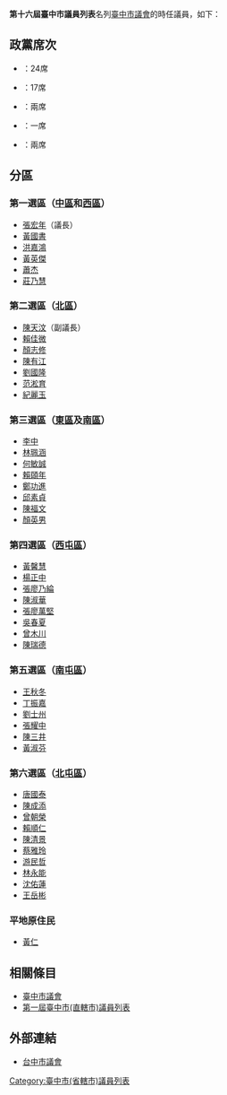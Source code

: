 '''第十六屆臺中市議員列表'''名列[[臺中市議會|臺中市議會]]的時任議員，如下：

== 政黨席次 ==
*{{Kmt}}：24席
*{{Dpp}}：17席
*{{pfp}}：兩席
*{{台聯}}：一席
*{{無黨籍}}：兩席

== 分區 ==
=== 第一選區（[[中區_(臺中市)|中區]]和[[西區_(臺中市)|西區]]）===
*[[張宏年|張宏年]]（議長）
*[[黃國書_(臺中市)|黃國書]]
*[[洪嘉鴻|洪嘉鴻]]
*[[黃英傑|黃英傑]]
*[[蕭杰|蕭杰]]
*[[莊乃慧|莊乃慧]]

=== 第二選區（[[北區_(臺中市)|北區]]）===
*[[陳天汶|陳天汶]]（副議長）
*[[賴佳微|賴佳微]]
*[[顏志修|顏志修]]
*[[陳有江|陳有江]]
*[[劉國隆|劉國隆]]
*[[范淞育|范淞育]]
*[[紀麗玉|紀麗玉]]

=== 第三選區（[[東區_(臺中市)|東區]]及[[南區_(臺中市)|南區]]）===
*[[李中|李中]]
*[[林珮涵|林珮涵]]
*[[何敏誠|何敏誠]]
*[[賴頤年|賴頤年]]
*[[鄭功進|鄭功進]]
*[[邱素貞|邱素貞]]
*[[陳福文|陳福文]]
*[[顏英男|顏英男]]

=== 第四選區（[[西屯區|西屯區]]）===
*[[黃馨慧|黃馨慧]]
*[[楊正中|楊正中]]
*[[張廖乃綸|張廖乃綸]]
*[[陳淑華|陳淑華]]
*[[張廖萬堅|張廖萬堅]]
*[[吳春夏|吳春夏]]
*[[曾木川|曾木川]]
*[[陳瑞德|陳瑞德]]

=== 第五選區（[[南屯區|南屯區]]）===
*[[王秋冬|王秋冬]]
*[[丁振嘉_（政治人物）|丁振嘉]]
*[[劉士州|劉士州]]
*[[張耀中|張耀中]]
*[[陳三井|陳三井]]
*[[黃淑芬_（政治人物）|黃淑芬]]

=== 第六選區（[[北屯區|北屯區]]）===
*[[唐國泰|唐國泰]]
*[[陳成添|陳成添]]
*[[曾朝榮|曾朝榮]]
*[[賴順仁|賴順仁]]
*[[陳清景|陳清景]]
*[[蔡雅玲|蔡雅玲]]
*[[游民哲|游民哲]]
*[[林永能|林永能]]
*[[沈佑蓮|沈佑蓮]]
*[[王岳彬|王岳彬]]

=== 平地原住民 ===
*[[黃仁|黃仁]]

== 相關條目 ==
*[[臺中市議會|臺中市議會]]
*[[第一屆臺中市(直轄市)議員列表|第一屆臺中市(直轄市)議員列表]]

== 外部連結 ==
*[https://web.archive.org/web/20000504151552/http://www.tccn.gov.tw/ 台中市議會]

[[Category:臺中市(省轄市)議員列表|Category:臺中市(省轄市)議員列表]]